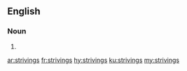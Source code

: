 ==English==

===Noun===
{{head|en|noun plural form}}

# {{plural of|striving|lang=en}}

[[ar:strivings]]
[[fr:strivings]]
[[hy:strivings]]
[[ku:strivings]]
[[my:strivings]]